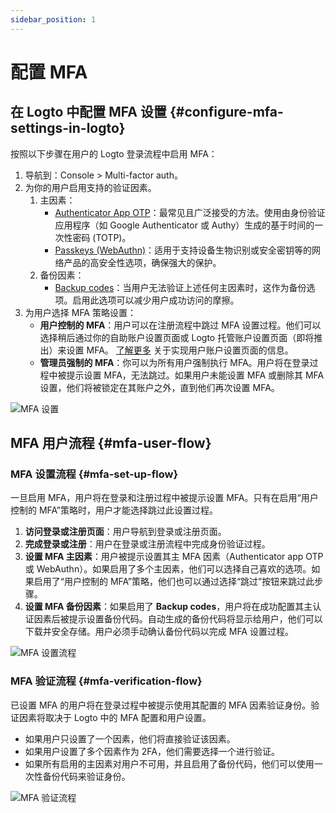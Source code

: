 ```yaml
---
sidebar_position: 1
---
```


# 配置 MFA

## 在 Logto 中配置 MFA 设置 \{#configure-mfa-settings-in-logto}

按照以下步骤在用户的 Logto 登录流程中启用 MFA：

1. 导航到：<CloudLink to="/mfa">Console > Multi-factor auth</CloudLink>。
2. 为你的用户启用支持的验证因素。
   1. 主因素：
      - [Authenticator App OTP](/end-user-flows/mfa/authenticator-app-otp)：最常见且广泛接受的方法。使用由身份验证应用程序（如 Google Authenticator 或 Authy）生成的基于时间的一次性密码 (TOTP)。
      - [Passkeys (WebAuthn)](/end-user-flows/mfa/webauthn)：适用于支持设备生物识别或安全密钥等的网络产品的高安全性选项，确保强大的保护。
   2. 备份因素：
      - [Backup codes](/end-user-flows/mfa/backup-codes)：当用户无法验证上述任何主因素时，这作为备份选项。启用此选项可以减少用户成功访问的摩擦。
3. 为用户选择 MFA 策略设置：
   - **用户控制的 MFA**：用户可以在注册流程中跳过 MFA 设置过程。他们可以选择稍后通过你的自助账户设置页面或 Logto 托管账户设置页面（即将推出）来设置 MFA。 [了解更多](/end-user-flows/account-settings/) 关于实现用户账户设置页面的信息。
   - **管理员强制的 MFA**：你可以为所有用户强制执行 MFA。用户将在登录过程中被提示设置 MFA，无法跳过。如果用户未能设置 MFA 或删除其 MFA 设置，他们将被锁定在其账户之外，直到他们再次设置 MFA。

![MFA 设置](./assets/configure-mfa.png)

## MFA 用户流程 \{#mfa-user-flow}

### MFA 设置流程 \{#mfa-set-up-flow}

一旦启用 MFA，用户将在登录和注册过程中被提示设置 MFA。只有在启用“用户控制的 MFA”策略时，用户才能选择跳过此设置过程。

1. **访问登录或注册页面**：用户导航到登录或注册页面。
2. **完成登录或注册**：用户在登录或注册流程中完成身份验证过程。
3. **设置 MFA 主因素**：用户被提示设置其主 MFA 因素（Authenticator app OTP 或 WebAuthn）。如果启用了多个主因素，他们可以选择自己喜欢的选项。如果启用了“用户控制的 MFA”策略，他们也可以通过选择“跳过”按钮来跳过此步骤。
4. **设置 MFA 备份因素**：如果启用了 **Backup codes**，用户将在成功配置其主认证因素后被提示设置备份代码。自动生成的备份代码将显示给用户，他们可以下载并安全存储。用户必须手动确认备份代码以完成 MFA 设置过程。

![MFA 设置流程](./assets/link-mfa.png)

### MFA 验证流程 \{#mfa-verification-flow}

已设置 MFA 的用户将在登录过程中被提示使用其配置的 MFA 因素验证身份。验证因素将取决于 Logto 中的 MFA 配置和用户设置。

- 如果用户只设置了一个因素，他们将直接验证该因素。
- 如果用户设置了多个因素作为 2FA，他们需要选择一个进行验证。
- 如果所有启用的主因素对用户不可用，并且启用了备份代码，他们可以使用一次性备份代码来验证身份。

![MFA 验证流程](./assets/verify-mfa.png)

